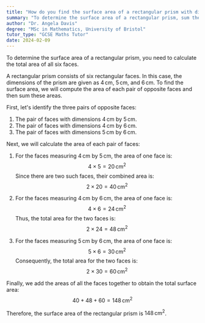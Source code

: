 ```yaml
---
title: "How do you find the surface area of a rectangular prism with dimensions 4 cm, 5 cm, and 6 cm?"
summary: "To determine the surface area of a rectangular prism, sum the areas of its six faces."
author: "Dr. Angela Davis"
degree: "MSc in Mathematics, University of Bristol"
tutor_type: "GCSE Maths Tutor"
date: 2024-02-09
---
```


To determine the surface area of a rectangular prism, you need to calculate the total area of all six faces.

A rectangular prism consists of six rectangular faces. In this case, the dimensions of the prism are given as $4 \, \text{cm}$, $5 \, \text{cm}$, and $6 \, \text{cm}$. To find the surface area, we will compute the area of each pair of opposite faces and then sum these areas.

First, let's identify the three pairs of opposite faces:
1. The pair of faces with dimensions $4 \, \text{cm}$ by $5 \, \text{cm}$.
2. The pair of faces with dimensions $4 \, \text{cm}$ by $6 \, \text{cm}$.
3. The pair of faces with dimensions $5 \, \text{cm}$ by $6 \, \text{cm}$.

Next, we will calculate the area of each pair of faces:

1. For the faces measuring $4 \, \text{cm}$ by $5 \, \text{cm}$, the area of one face is:
   $$ 
   4 \times 5 = 20 \, \text{cm}^2 
   $$
   Since there are two such faces, their combined area is:
   $$ 
   2 \times 20 = 40 \, \text{cm}^2 
   $$

2. For the faces measuring $4 \, \text{cm}$ by $6 \, \text{cm}$, the area of one face is:
   $$ 
   4 \times 6 = 24 \, \text{cm}^2 
   $$
   Thus, the total area for the two faces is:
   $$ 
   2 \times 24 = 48 \, \text{cm}^2 
   $$

3. For the faces measuring $5 \, \text{cm}$ by $6 \, \text{cm}$, the area of one face is:
   $$ 
   5 \times 6 = 30 \, \text{cm}^2 
   $$
   Consequently, the total area for the two faces is:
   $$ 
   2 \times 30 = 60 \, \text{cm}^2 
   $$

Finally, we add the areas of all the faces together to obtain the total surface area:
$$ 
40 + 48 + 60 = 148 \, \text{cm}^2 
$$

Therefore, the surface area of the rectangular prism is $148 \, \text{cm}^2$.
    